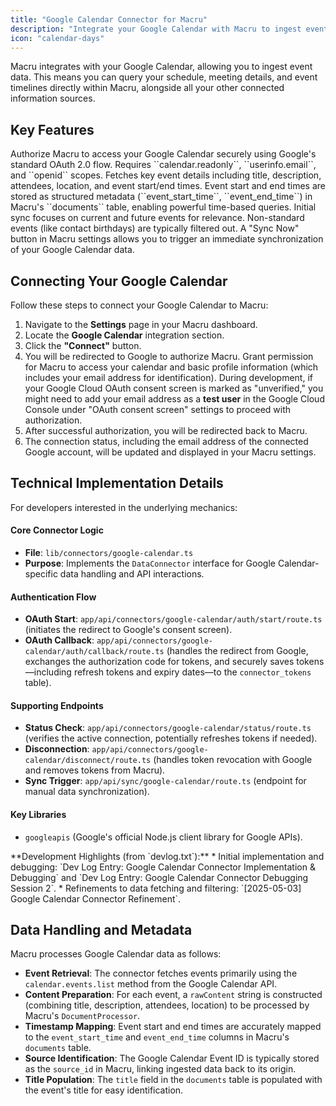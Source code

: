 ```yaml
---
title: "Google Calendar Connector for Macru"
description: "Integrate your Google Calendar with Macru to ingest event data, enabling queries about your schedule alongside other knowledge."
icon: "calendar-days"
---
```


Macru integrates with your Google Calendar, allowing you to ingest event data. This means you can query your schedule, meeting details, and event timelines directly within Macru, alongside all your other connected information sources.

## Key Features

<CardGroup cols={2}>
  <Card title="Secure OAuth 2.0" icon="lock-keyhole">
    Authorize Macru to access your Google Calendar securely using Google's standard OAuth 2.0 flow. Requires ``calendar.readonly``, ``userinfo.email``, and ``openid`` scopes.
  </Card>
  <Card title="Comprehensive Event Ingestion" icon="calendar-check">
    Fetches key event details including title, description, attendees, location, and event start/end times.
  </Card>
  <Card title="Structured Time Data" icon="clock-three">
    Event start and end times are stored as structured metadata (``event_start_time``, ``event_end_time``) in Macru's ``documents`` table, enabling powerful time-based queries.
  </Card>
  <Card title="Relevant Event Filtering" icon="filter-circle-dollar">
    Initial sync focuses on current and future events for relevance. Non-standard events (like contact birthdays) are typically filtered out.
  </Card>
  <Card title="Manual Sync Control" icon="hand-point-up">
    A "Sync Now" button in Macru settings allows you to trigger an immediate synchronization of your Google Calendar data.
  </Card>
</CardGroup>

## Connecting Your Google Calendar

Follow these steps to connect your Google Calendar to Macru:

1.  Navigate to the **Settings** page in your Macru dashboard.
2.  Locate the **Google Calendar** integration section.
3.  Click the **"Connect"** button.
4.  You will be redirected to Google to authorize Macru. Grant permission for Macru to access your calendar and basic profile information (which includes your email address for identification).
    <Tip icon="lightbulb-on">
      During development, if your Google Cloud OAuth consent screen is marked as "unverified," you might need to add your email address as a **test user** in the Google Cloud Console under "OAuth consent screen" settings to proceed with authorization.
    </Tip>
5.  After successful authorization, you will be redirected back to Macru.
6.  The connection status, including the email address of the connected Google account, will be updated and displayed in your Macru settings.

## Technical Implementation Details

For developers interested in the underlying mechanics:

#### Core Connector Logic
*   **File**: ``lib/connectors/google-calendar.ts``
*   **Purpose**: Implements the ``DataConnector`` interface for Google Calendar-specific data handling and API interactions.

#### Authentication Flow
*   **OAuth Start**: ``app/api/connectors/google-calendar/auth/start/route.ts`` (initiates the redirect to Google's consent screen).
*   **OAuth Callback**: ``app/api/connectors/google-calendar/auth/callback/route.ts`` (handles the redirect from Google, exchanges the authorization code for tokens, and securely saves tokens—including refresh tokens and expiry dates—to the ``connector_tokens`` table).

#### Supporting Endpoints
*   **Status Check**: ``app/api/connectors/google-calendar/status/route.ts`` (verifies the active connection, potentially refreshes tokens if needed).
*   **Disconnection**: ``app/api/connectors/google-calendar/disconnect/route.ts`` (handles token revocation with Google and removes tokens from Macru).
*   **Sync Trigger**: ``app/api/sync/google-calendar/route.ts`` (endpoint for manual data synchronization).

#### Key Libraries
*   ``googleapis`` (Google's official Node.js client library for Google APIs).

<Note icon="code-branch">
  **Development Highlights (from `devlog.txt`):**
  *   Initial implementation and debugging: `Dev Log Entry: Google Calendar Connector Implementation & Debugging` and `Dev Log Entry: Google Calendar Connector Debugging Session 2`.
  *   Refinements to data fetching and filtering: `[2025-05-03] Google Calendar Connector Refinement`.
</Note>

## Data Handling and Metadata

Macru processes Google Calendar data as follows:

*   **Event Retrieval**: The connector fetches events primarily using the ``calendar.events.list`` method from the Google Calendar API.
*   **Content Preparation**: For each event, a ``rawContent`` string is constructed (combining title, description, attendees, location) to be processed by Macru's ``DocumentProcessor``.
*   **Timestamp Mapping**: Event start and end times are accurately mapped to the ``event_start_time`` and ``event_end_time`` columns in Macru's ``documents`` table.
*   **Source Identification**: The Google Calendar Event ID is typically stored as the ``source_id`` in Macru, linking ingested data back to its origin.
*   **Title Population**: The ``title`` field in the ``documents`` table is populated with the event's title for easy identification. 